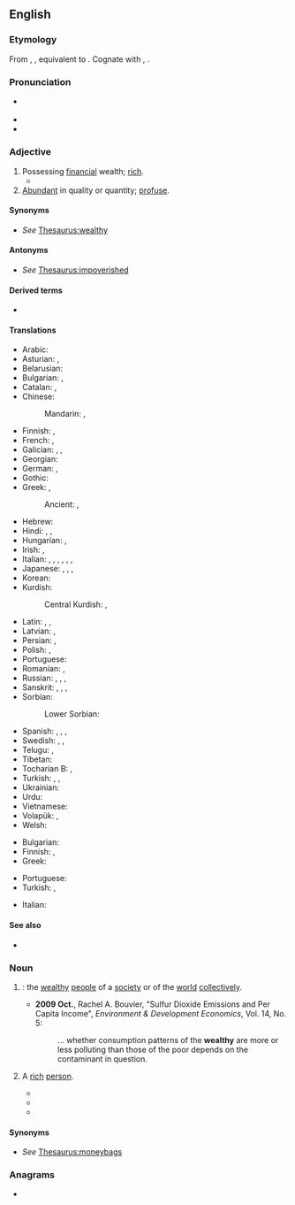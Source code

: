 {{also|Wealthy}}
==English==
{{wikipedia}}

===Etymology===
From {{inh|en|enm|welthy}}, {{m|enm|welþi}}, equivalent to {{suffix|en|wealth|y}}. Cognate with {{cog|dum|weldech}}, {{m|dum|weeldech|t=magnificent, luscious, lavish}}.

===Pronunciation===
* {{a|US}} {{IPA|en|/ˈwɛl.θi/}}
* {{audio|en|LL-Q1860 (eng)-Vealhurl-wealthy.wav|Audio (RP)}}
* {{rhymes|en|ɛlθi|s=2}}

===Adjective===
{{en-adj|er|more}}

# Possessing [[financial]] wealth; [[rich]].
#* {{quote-journal|en|date=2013-05-17
|author=George Monbiot|authorlink=George Monbiot
|title=Money just makes the rich suffer
|volume=188|issue=23|page=19
|magazine={{w|The Guardian Weekly}}
|url=http://www.guardian.co.uk/commentisfree/2013/may/06/politics-envy-keenest-rich
|passage=In order to grant the rich these pleasures, the social contract is reconfigured. [&hellip;]&nbsp; The public realm is privatised, the regulations restraining the ultra&ndash;'''wealthy''' and the companies they control are abandoned, and Edwardian levels of inequality are almost fetishised.}}
# [[abundant|Abundant]] in quality or quantity; [[profuse]]. {{rfex|en}}

====Synonyms====
* ''See'' [[Thesaurus:wealthy]]

====Antonyms====
* ''See'' [[Thesaurus:impoverished]]

====Derived terms====
* {{l|en|independently wealthy}}

====Translations====
{{trans-top|rich}}
* Arabic: {{t|ar|غَنِيّ}}
* Asturian: {{t|ast|adineráu}}, {{t|ast|ricu}}
* Belarusian: {{t+|be|бага́ты|m|sc=Cyrl}}
* Bulgarian: {{t+|bg|богат}}, {{t+|bg|заможен}}
* Catalan: {{t+|ca|adinerat}}, {{t+|ca|ric}}
* Chinese:
*: Mandarin: {{t+|cmn|富有|tr=fùyǒu|sc=Hani}}, {{t+|cmn|富|alt=富的|tr=fù-de|sc=Hani}}
* Finnish: {{t+|fi|varakas}}, {{t+|fi|äveriäs}}
* French: {{t+|fr|riche}}, {{t+|fr|nanti}}
* Galician: {{t|gl|adiñeirado}}, {{t|gl|rico}}, {{t|gl|ricaz}}
* Georgian: {{t|ka|მდიდარი}}
* German: {{t+|de|wohlhabend}}, {{t+|de|reich}}
* Gothic: {{t|got|𐌲𐌰𐌱𐌹𐌲𐍃}}
* Greek: {{t+|el|εύπορος|}}, {{t+|el|πλούσιος|}}
*: Ancient: {{t|grc|εὔπορος}}, {{t|grc|πλούσιος}}
* Hebrew: {{t+|he|אָמִיד|m|tr=amíd}}
* Hindi: {{t+|hi|अमीर|sc=Deva}}, {{t+|hi|धनी|sc=Deva}}, {{t+|hi|संपन्न}}
* Hungarian: {{t+|hu|gazdag}}, {{t+|hu|vagyonos}}
* Irish: {{t|ga|maoineach}}, {{t|ga|maoinmhar}}
* Italian: {{t+|it|benestante}}, {{t+|it|abbiente}}, {{t+|it|agiato|m}}, {{t+|it|facoltoso|m}}, {{t|it|denaroso|m}}, {{t+|it|danaroso|m}}, {{t+|it|ricco|m}}
* Japanese: {{t+|ja|裕福|alt=裕福な|tr=yūfuku na}}, {{t+|ja|豊か|alt=豊かな|tr=ゆたかな, yutaka na}}, {{t+|ja|富有|alt=富有な|tr=ふゆうな, fuyū na}}, {{t|ja|金持|alt=金持の|tr=かねもちの, kanemochi no}}
* Korean: {{t|ko|풍부한}}
* Kurdish:
*: Central Kurdish: {{t|ckb|دۆڵەمەند}}, {{t|ckb|خاوەن پارە}}
{{trans-mid}}
* Latin: {{t+|la|dīves}}, {{t+|la|dīs}}, {{t|la|locuplēs}}
* Latvian: {{t|lv|turīgs}}, {{t|lv|mantīgs}}
* Persian: {{t+|fa|پولدار|tr=puldâr}}, {{t+|fa|ثروتمند|tr=servatmand}}
* Polish: {{t+|pl|bogaty}}, {{t+|pl|zamożny}}
* Portuguese: {{t+|pt|rico}}
* Romanian: {{t+|ro|bogat}}, {{t+|ro|avut}}
* Russian: {{t+|ru|бога́тый}}, {{t+|ru|состоя́тельный}}, {{t+|ru|зажи́точный}}, {{t+|ru|обеспе́ченный}}
* Sanskrit: {{t+|sa|धन्य|tr=dhánya}}, {{t+|sa|धनिक}}, {{t+|sa|ईशान}}, {{t+|sa|रयि}}
* Sorbian:
*: Lower Sorbian: {{t|dsb|bogaty}}
* Spanish: {{t+|es|adinerado}}, {{t+|es|rico}}, {{t+|es|próspero}}, {{t+|es|acomodado}}
* Swedish: {{t+|sv|rik}}, {{t+|sv|förmögen}}, {{t+|sv|välbärgad}}
* Telugu: {{t+|te|ధనిక|sc=Telu}}, {{t|te|సంపన్న|sc=Telu}}
* Tibetan: {{t|bo|ཕྱུག་པོ}}
* Tocharian B: {{t|txb|śāte}}, {{t|txb|ekaññetstse}}
* Turkish: {{t+|tr|zengin}}, {{t+|tr|varlıklı}}, {{t+|tr|varsıl}}
* Ukrainian: {{t+|uk|бага́тий|sc=Cyrl}}
* Urdu: {{t|ur|امیر|tr=amīr|sc=ur-Arab}}
* Vietnamese: {{t+|vi|giàu}}
* Volapük: {{t+|vo|benolabik}}, {{t+|vo|liegik}}
* Welsh: {{t+|cy|cyfoethog}}
{{trans-bottom}}

{{trans-top|abundant}}
* Bulgarian: {{t+|bg|изобилен}}
* Finnish: {{t+|fi|runsas}}, {{t+|fi|rikas}}
* Greek: {{t+|el|πλούσιος|}}
{{trans-mid}}
* Portuguese: {{t+|pt|farto}}
* Turkish: {{t+|tr|bol}}, {{t+|tr|zengin}}
{{trans-bottom}}

{{checktrans-top}}
* Italian: {{t+check|it|danaroso}}
{{trans-mid}}
{{trans-bottom}}

====See also====
* {{l|en|upscale}}

===Noun===
{{en-noun|~}}

# {{lb|en|plural only}} {{synonym of|en|rich}}: the [[wealthy#Adjective|wealthy]] [[people]] of a [[society]] or of the [[world]] [[collectively]].
#* '''2009 Oct.''', Rachel A. Bouvier, "Sulfur Dioxide Emissions and Per Capita Income", ''Environment & Development Economics'', Vol. 14, No. 5:
#*: ... whether consumption patterns of the '''wealthy''' are more or less polluting than those of the poor depends on the contaminant in question.
#: {{ux|en|The '''wealthy''' pay most of the taxes but the [[uberwealthy]] hardly pay any at all: they hold stock and property and live off debt borrowed against that collateral.}}
# {{lb|en|uncommon|countable}} A [[rich]] [[person]].
#* {{quote-journal|en|title=A Real Presidential Choice Is Being Ignored|work=Evening Independent|date=Dec 6, 1975|passage=it was possible for a group like the Libertarians to hope that a couple of weakminded '''wealthies''' might donate the seed money to get a campaign rolling.}}
#* {{quote-journal|en|title=Public TV Presents miracle Series|work=Argus-Press|date=Apr 4, 1977|passage=''Bernice'' is a nice, sardonic tale of envy and young '''wealthies''' of the pre-flapper era, when a girl who bobbed her hair was thought loose by the flask-bearing blades who tried to get her tight.}}
#* {{quote-journal|en|title=Can the Democrats Deliver?|work=Washington Post|date=Nov 16, 2006|passage=Ending tax cuts to '''wealthies''' would only increase tax revenues by $40 - $60 billion a year - about 20% of current deficit - so it's a waste of time.}}
#: {{ux|en|{{w|F. Scott Fitzgerald}} never got over {{w|Ginevra King}}'s dad reminding him he wasn't a '''wealthy''' and needed to aim lower.}}

====Synonyms====
* ''See'' [[Thesaurus:moneybags]]

===Anagrams===
* {{anagrams|en|a=aehltwy|Whatley}}